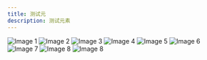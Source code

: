 ```yaml
---
title: 测试元
description: 测试元素
---
```


<div class="feed-img tw-flex tw-gap-2 tw-flex-wrap tw-w-11/12">
  <img
    src="https://uploadfiles.nowcoder.com/images/20250218/474783260_1739883440345/DEB9F021511F43D4FDAA384899E1C302"
    class="el-image__inner el-image__preview"
    alt="Image 1"
  />
  <img
    src="https://uploadfiles.nowcoder.com/images/20250218/474783260_1739883531593/693FAD990C50765D79ADE21A1272FFE1"
    class="el-image__inner el-image__preview"
    alt="Image 2"
  />
  <img
    src="https://uploadfiles.nowcoder.com/images/20250218/474783260_1739883530997/48B5538BD0D36A6385920EBE77992D7C"
    class="el-image__inner el-image__preview"
    alt="Image 3"
  />
  <img
    src="https://uploadfiles.nowcoder.com/images/20250218/474783260_1739883578419/8474FC5280EC40DCA179DBF90CC9D07B"
    class="el-image__inner el-image__preview"
    alt="Image 4"
  />
  <img
    src="https://uploadfiles.nowcoder.com/images/20250218/474783260_1739883578009/24AD20E56724D255EBE3CA40D04C60C1"
    class="el-image__inner el-image__preview"
    alt="Image 5"
  />
  <img
    src="https://uploadfiles.nowcoder.com/images/20250218/474783260_1739883721673/1DF1ACBC3084485B7FA01A9263F17CD4"
    class="el-image__inner el-image__preview"
    alt="Image 6"
  />
  <img
    src="https://uploadfiles.nowcoder.com/images/20250218/474783260_1739883441661/891B2AD25A99838CBB66127AB9924F37"
    class="el-image__inner el-image__preview"
    alt="Image 7"
  />
  <img
    src="https://uploadfiles.nowcoder.com/images/20250218/474783260_1739883441033/B03CFD5AA157914108DBA7DD711C22FE"
    class="el-image__inner el-image__preview"
    alt="Image 8"
  />
  <img
    src="https://uploadfiles.nowcoder.com/images/20250218/474783260_1739883441033/B03CFD5AA157914108DBA7DD711C22FE"
    class="el-image__inner el-image__preview"
    alt="Image 8"
  />
</div>
